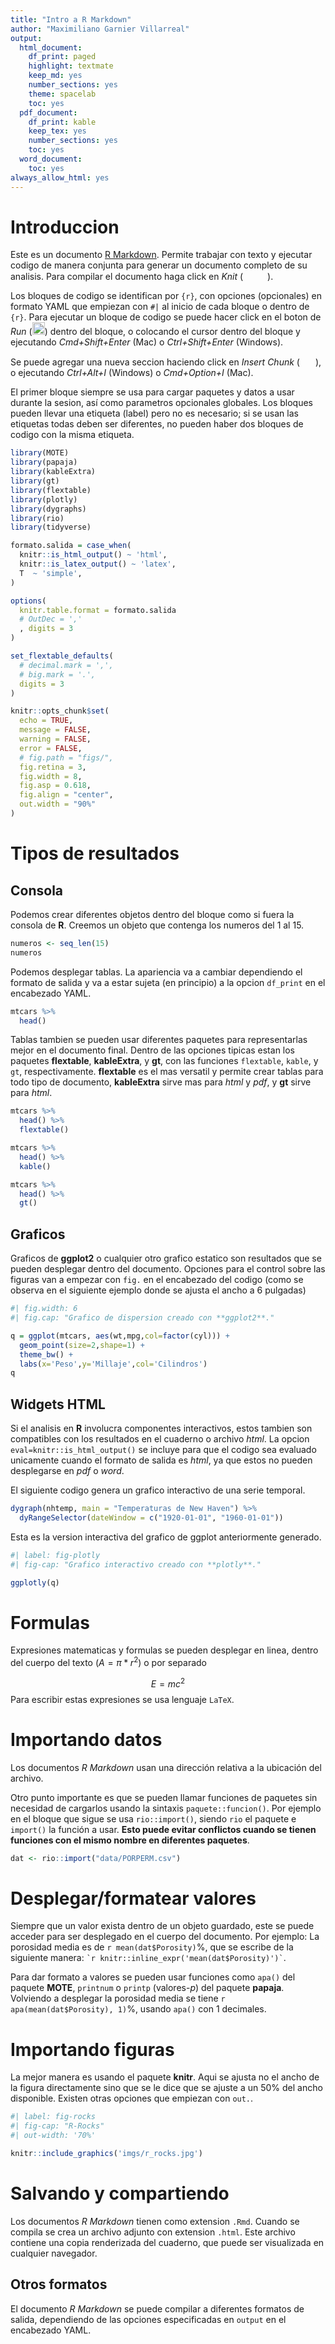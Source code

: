 ```yaml
---
title: "Intro a R Markdown"
author: "Maximiliano Garnier Villarreal"
output:
  html_document:
    df_print: paged
    highlight: textmate
    keep_md: yes
    number_sections: yes
    theme: spacelab
    toc: yes
  pdf_document:
    df_print: kable
    keep_tex: yes
    number_sections: yes
    toc: yes
  word_document:
    toc: yes
always_allow_html: yes
---
```


# Introduccion

Este es un documento [R Markdown](http://rmarkdown.rstudio.com). Permite trabajar con texto y ejecutar codigo de manera conjunta para generar un documento completo de su analisis. Para compilar el documento haga click en *Knit* (![](imgs/rstudio-knit-button.png){width="39" height="15"}).

Los bloques de codigo se identifican por `{r}`, con opciones (opcionales) en formato YAML que empiezan con `#|` al inicio de cada bloque o dentro de `{r}`. Para ejecutar un bloque de codigo se puede hacer click en el boton de *Run* (![](imgs/rstudio-run-chunk.png){width="20"}) dentro del bloque, o colocando el cursor dentro del bloque y ejecutando *Cmd+Shift+Enter* (Mac) o *Ctrl+Shift+Enter* (Windows).

Se puede agregar una nueva seccion haciendo click en *Insert Chunk* (![](imgs/rstudio-insert-chunk-button.png){width="25" height="15"}), o ejecutando *Ctrl+Alt+I* (Windows) o *Cmd+Option+I* (Mac).

El primer bloque siempre se usa para cargar paquetes y datos a usar durante la sesion, así como parametros opcionales globales. Los bloques pueden llevar una etiqueta (label) pero no es necesario; si se usan las etiquetas todas deben ser diferentes, no pueden haber dos bloques de codigo con la misma etiqueta.

```r
library(MOTE)
library(papaja)
library(kableExtra)
library(gt)
library(flextable)
library(plotly)
library(dygraphs)
library(rio)
library(tidyverse)

formato.salida = case_when(
  knitr::is_html_output() ~ 'html',
  knitr::is_latex_output() ~ 'latex',
  T  ~ 'simple',
)

options(
  knitr.table.format = formato.salida
  # OutDec = ','
  , digits = 3
)

set_flextable_defaults(
  # decimal.mark = ',',
  # big.mark = '.',
  digits = 3
)

knitr::opts_chunk$set(
  echo = TRUE,
  message = FALSE,
  warning = FALSE,
  error = FALSE,
  # fig.path = "figs/",
  fig.retina = 3,
  fig.width = 8,
  fig.asp = 0.618,
  fig.align = "center",
  out.width = "90%"
)

```

# Tipos de resultados

## Consola

Podemos crear diferentes objetos dentro del bloque como si fuera la consola de **R**. Creemos un objeto que contenga los numeros del 1 al 15.

```r
numeros <- seq_len(15)
numeros
```

Podemos desplegar tablas. La apariencia va a cambiar dependiendo el formato de salida y va a estar sujeta (en principio) a la opcion `df_print` en el encabezado YAML.

```r
mtcars %>% 
  head()
```

Tablas tambien se pueden usar diferentes paquetes para representarlas mejor en el documento final. Dentro de las opciones tipicas estan los paquetes **flextable**, **kableExtra**, y **gt**, con las funciones `flextable`, `kable`, y `gt`, respectivamente. **flextable** es el mas versatil y permite crear tablas para todo tipo de documento, **kableExtra** sirve mas para *html* y *pdf*, y **gt** sirve para *html*.

```r
mtcars %>% 
  head() %>% 
  flextable()
```

```r
mtcars %>% 
  head() %>% 
  kable()
```

```r
mtcars %>% 
  head() %>% 
  gt()
```

## Graficos

Graficos de **ggplot2** o cualquier otro grafico estatico son resultados que se pueden desplegar dentro del documento. Opciones para el control sobre las figuras van a empezar con `fig.` en el encabezado del codigo (como se observa en el siguiente ejemplo donde se ajusta el ancho a 6 pulgadas)

```r
#| fig.width: 6
#| fig.cap: "Grafico de dispersion creado con **ggplot2**."

q = ggplot(mtcars, aes(wt,mpg,col=factor(cyl))) + 
  geom_point(size=2,shape=1) + 
  theme_bw() + 
  labs(x='Peso',y='Millaje',col='Cilindros')
q
```

## Widgets HTML

Si el analisis en **R** involucra componentes interactivos, estos tambien son compatibles con los resultados en el cuaderno o archivo *html*. La opcion `eval=knitr::is_html_output()` se incluye para que el codigo sea evaluado unicamente cuando el formato de salida es *html*, ya que estos no pueden desplegarse en *pdf* o *word*.

El siguiente codigo genera un grafico interactivo de una serie temporal.

```r

dygraph(nhtemp, main = "Temperaturas de New Haven") %>% 
  dyRangeSelector(dateWindow = c("1920-01-01", "1960-01-01"))
```

Esta es la version interactiva del grafico de ggplot anteriormente generado.

```r
#| label: fig-plotly
#| fig-cap: "Grafico interactivo creado con **plotly**."

ggplotly(q)
```

# Formulas

Expresiones matematicas y formulas se pueden desplegar en linea, dentro del cuerpo del texto ($A = \pi*r^{2}$) o por separado

$$E = mc^{2}$$ Para escribir estas expresiones se usa lenguaje `LaTeX`.

# Importando datos

Los documentos *R Markdown* usan una dirección relativa a la ubicación del archivo.

Otro punto importante es que se pueden llamar funciones de paquetes sin necesidad de cargarlos usando la sintaxis `paquete::funcion()`. Por ejemplo en el bloque que sigue se usa `rio::import()`, siendo `rio` el paquete e `import()` la función a usar. **Esto puede evitar conflictos cuando se tienen funciones con el mismo nombre en diferentes paquetes**.

```r
dat <- rio::import("data/PORPERM.csv")
```

# Desplegar/formatear valores

Siempre que un valor exista dentro de un objeto guardado, este se puede acceder para ser desplegado en el cuerpo del documento. Por ejemplo: La porosidad media es de `r mean(dat$Porosity)`%, que se escribe de la siguiente manera: `` `r knitr::inline_expr('mean(dat$Porosity)')` ``.

Para dar formato a valores se pueden usar funciones como `apa()` del paquete **MOTE**, `printnum` o `printp` (valores-*p*) del paquete **papaja**. Volviendo a desplegar la porosidad media se tiene `r apa(mean(dat$Porosity), 1)`%, usando `apa()` con 1 decimales.

# Importando figuras

La mejor manera es usando el paquete **knitr**. Aqui se ajusta no el ancho de la figura directamente sino que se le dice que se ajuste a un 50% del ancho disponible. Existen otras opciones que empiezan con `out.`.

```r
#| label: fig-rocks
#| fig-cap: "R-Rocks"
#| out-width: '70%'

knitr::include_graphics('imgs/r_rocks.jpg')
```

# Salvando y compartiendo

Los documentos *R Markdown* tienen como extension `.Rmd`. Cuando se compila se crea un archivo adjunto con extension `.html`. Este archivo contiene una copia renderizada del cuaderno, que puede ser visualizada en cualquier navegador.

## Otros formatos

El documento *R Markdown* se puede compilar a diferentes formatos de salida, dependiendo de las opciones especificadas en `output` en el encabezado YAML.
